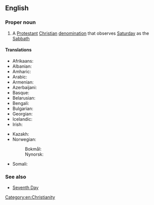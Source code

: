 ==English==

===Proper noun===
{{wikipedia}}
{{en-proper noun|head=[[seventh|Seventh]]-[[day]] [[adventist|Adventist]] [[church|Church]]}}

# A [[Protestant]] [[Christian]] [[denomination]] that observes [[Saturday]] as the [[Sabbath]]

====Translations====
{{trans-top|Christian denomination}}
* Afrikaans: {{t|af|Sewendedag Adventiste Kerk|s}}
* Albanian: {{t|sq|Kisha Adventiste e Ditës së Shtatë}}
* Amharic: {{t|am|የሰባተኛው ቀን አድቬንቲስት ቤተክርስቲያን}}
* Arabic: {{t|ar|كنيسة الأدفنتست اليوم السابع|f}}
* Armenian: {{t|hy|Յոթերորդ օրվա ադվենտիստական եկեղեցի}}
* Azerbaijani: {{t|az|Yeddinci Gün Adventist Kilsəsi|s}}
* Basque: {{t|eu|Zazpigarren Eguneko Adventista Eliza|s}}
* Belarusian: {{t|be|Царква адвентыстаў сёмага дня|f}}
* Bengali: {{t|bn|সপ্তম দিনের অ্যাডভেন্টিস্ট চার্চ}}
* Bulgarian: {{t|bg|Църква на адвентистите от седмия ден|f}}
* Georgian: {{t|ka|მეშვიდე დღის ადვენტისტური ეკლესია}}
* Icelandic: {{t|is|Kirkja sjöunda dags aðventista|f}}
* Irish: {{t|ga|Eaglais Aidbhinteach an 7ú Lá|f}}
{{trans-mid}}
* Kazakh: {{t|kk|Жетінші күн адвентистер шіркеуі}}
* Norwegian:
*: Bokmål: {{t|nb|Syvendedags Adventistkirken|m}}
*: Nynorsk: {{t|nn|Sjuandedags Adventistkyrkjen|m}}
* Somali: {{t|so|Kaniisadda Adventist-ka ee toddobaad}}
{{trans-bottom}}

===See also===
* [[Seventh Day]]

[[Category:en:Christianity]]